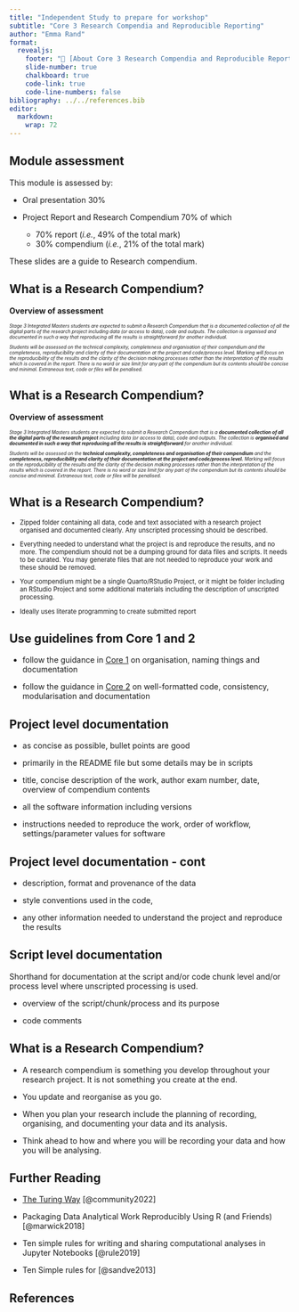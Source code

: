 ```yaml
---
title: "Independent Study to prepare for workshop"
subtitle: "Core 3 Research Compendia and Reproducible Reporting"
author: "Emma Rand"
format: 
  revealjs:
    footer: "🔗 [About Core 3 Research Compendia and Reproducible Reporting](https://3mmarand.github.io/BIO00088H-data/core/week-11/overview.html)"
    slide-number: true
    chalkboard: true
    code-link: true
    code-line-numbers: false
bibliography: ../../references.bib
editor: 
  markdown: 
    wrap: 72
---
```


## Module assessment

This module is assessed by:


-   Oral presentation 30%

-   Project Report and Research Compendium 70% of which

    -   70% report (*i.e.*, 49% of the total mark)
    -   30% compendium (*i.e.*, 21% of the total mark)

These slides are a guide to Research compendium.


## What is a Research Compendium?

**Overview of assessment**

::: {style="font-size: 60%;"}

*Stage 3 Integrated Masters students are expected to submit a Research
Compendium that is a documented collection of all the digital parts of
the research project including data (or access to data), code and
outputs. The collection is organised and documented in such a way that
reproducing all the results is straightforward for another individual.*

*Students will be assessed on the technical complexity, completeness and
organisation of their compendium and the completeness, reproducibility
and clarity of their documentation at the project and code/process
level. Marking will focus on the reproducibility of the results and the
clarity of the decision making processes rather than the interpretation
of the results which is covered in the report. There is no word or size
limit for any part of the compendium but its contents should be concise
and minimal. Extraneous text, code or files will be penalised.*

:::

## What is a Research Compendium?

**Overview of assessment**

::: {style="font-size: 60%;"}

*Stage 3 Integrated Masters students are expected to submit a Research
Compendium that is a **documented collection of all the digital parts of
the research project** including data (or access to data), code and
outputs. The collection is **organised and documented in such a way that
reproducing all the results is straightforward** for another
individual.*

*Students will be assessed on the **technical complexity, completeness
and organisation of their compendium** and the **completeness,
reproducibility and clarity of their documentation at the project and
code/process level.** Marking will focus on the reproducibility of the
results and the clarity of the decision making processes rather than the
interpretation of the results which is covered in the report. There is
no word or size limit for any part of the compendium but its contents
should be concise and minimal. Extraneous text, code or files will be
penalised.*

:::

## What is a Research Compendium?

::: {style="font-size: 80%;"}

::: incremental
-   Zipped folder containing all data, code and text associated with a
    research project organised and documented clearly. Any unscripted
    processing should be described.

-   Everything needed to understand what the project is and reproduce 
    the results, and no more. The compendium should not be a dumping 
    ground for data files and scripts. It needs to be curated. You 
    may generate files that are not needed to reproduce your work and 
    these should be removed.

-   Your compendium might be a single Quarto/RStudio Project, or it
    might be folder including an RStudio Project and some additional
    materials including the description of unscripted processing.

-   Ideally uses literate programming to create submitted report
:::

:::

## Use guidelines from Core 1 and 2

-   follow the guidance in [Core
    1](https://3mmarand.github.io/BIO00088H-data/core/week-1/overview.html)
    on organisation, naming things and documentation

-   follow the guidance in [Core
    2](https://3mmarand.github.io/BIO00088H-data/core/week-2/overview.html)
    on well-formatted code, consistency, modularisation and documentation

## Project level documentation

::: incremental
-   as concise as possible, bullet points are good

-   primarily in the README file but some details may be in scripts

-   title, concise description of the work, author exam number, date, overview 
    of compendium contents

-   all the software information including versions

-   instructions needed to reproduce the work, order of workflow,
    settings/parameter values for software
:::

## Project level documentation - cont

::: incremental
-   description, format and provenance of the data

-   style conventions used in the code,

-   any other information needed to understand the project and reproduce
    the results
:::

## Script level documentation

Shorthand for documentation at the script and/or code chunk level and/or
process level where unscripted processing is used.

::: incremental
-   overview of the script/chunk/process and its purpose

-   code comments
:::

## What is a Research Compendium?

::: incremental
-   A research compendium is something you develop throughout your
    research project. It is not something you create at the end.

-   You update and reorganise as you go.

-   When you plan your research include the planning of recording,
    organising, and documenting your data and its analysis.

-   Think ahead to how and where you will be recording your data and how
    you will be analysing.
:::

## Further Reading

-   [The Turing Way](https://the-turing-way.netlify.app/index.html#)
    [@community2022]

-   Packaging Data Analytical Work Reproducibly Using R (and Friends)
    [@marwick2018]

-   Ten simple rules for writing and sharing computational analyses in
    Jupyter Notebooks [@rule2019]

-   Ten Simple rules for [@sandve2013]

## References
